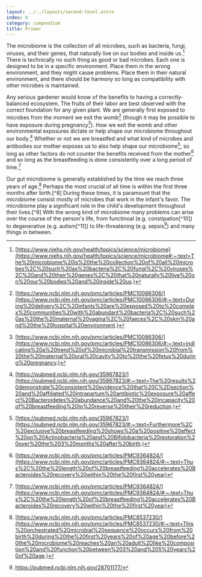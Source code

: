 ```yaml
---
layout: ../../layouts/second-level.astro
index: 0
category: compendium
title: Primer
---
```


The microbiome is the collection of all microbes, such as bacteria, fungi, viruses, and their genes, that naturally live on our bodies and inside us.[^1]
There is technically no such thing as good or bad microbes.
Each one is designed to be in a specific environment.
Place them in the wrong environment, and they might cause problems.
Place them in their natural environment, and there should be harmony so long as compatibility with other microbes is maintained.

Any serious gardener would know of the benefits to having a correctly-balanced ecosystem.
The fruits of their labor are best observed with the correct foundation for any given plant.
We are generally first exposed to microbes from the moment we exit the womb[^2] (though it may be possible to have exposure during pregnancy[^3]).
How we exit the womb and other environmental exposures dictate or help shape our microbiome throughout our body.[^4]
Whether or not we are breastfed and what kind of microbes and antibodies our mother exposes us to also help shape our microbiome[^5], so long as other factors do not counter the benefits received from the mother[^6] and so long as the breastfeeding is done consistently over a long period of time.[^6]

Our gut microbiome is generally established by the time we reach three years of age.[^7]
Perhaps the most crucial of all time is within the first three months after birth.[^8]
During these times, it is paramount that the microbiome consist mostly of microbes that work in the infant's favor.
The microbiome play a significant role in the child's development throughout their lives.[^9]
With the wrong kind of microbiome many problems can arise over the course of the person's life, from functinoal (e.g. constipation[^10]) to degenerative (e.g. autism[^11]) to life-threatening (e.g. sepsis[^12]) and many things in between.



[^1]: [https://www.niehs.nih.gov/health/topics/science/microbiome](https://www.niehs.nih.gov/health/topics/science/microbiome#:~:text=The%20microbiome%20is%20the%20collection%20of%20all%20microbes%2C%20such%20as%20bacteria%2C%20fungi%2C%20viruses%2C%20and%20their%20genes%2C%20that%20naturally%20live%20on%20our%20bodies%20and%20inside%20us.)
[^2]: [https://www.ncbi.nlm.nih.gov/pmc/articles/PMC10086306/](https://www.ncbi.nlm.nih.gov/pmc/articles/PMC10086306/#:~:text=During%20delivery%2C%20infants%20are%20exposed%20to%20complex%20communities%20with%20abundant%20bacteria%2C%20such%20as%20the%20maternal%20vagina%2C%20faeces%2C%20skin%20and%20the%20hospital%20environment.)
[^3]: [https://www.ncbi.nlm.nih.gov/pmc/articles/PMC10086306/](https://www.ncbi.nlm.nih.gov/pmc/articles/PMC10086306/#:~:text=indicating%20a%20trend%20of%20microbial%20transmission%20from%20the%20maternal%20oral%20cavity%20to%20the%20fetus%20during%20pregnancy.)
[^4]: [https://pubmed.ncbi.nlm.nih.gov/35967823/](https://pubmed.ncbi.nlm.nih.gov/35967823/#:~:text=The%20results%20demonstrate%20consistent%20evidence%20that%20C%2Dsection%20and%20affiliated%20intrapartum%20antibiotic%20exposure%20affect%20Bacteroidetes%20abundance%20and%20the%20incapacity%20of%20breastfeeding%20to%20reverse%20their%20reduction.)
[^5]: [https://pubmed.ncbi.nlm.nih.gov/35967823/](https://pubmed.ncbi.nlm.nih.gov/35967823/#:~:text=Furthermore%2C%20exclusive%20breastfeeding%20shows%20a%20positive%20effect%20on%20Actinobacteria%20and%20Bifidobacteria%20restoration%20over%20the%203%20months%20after%20birth.)
[^6]: [https://www.ncbi.nlm.nih.gov/pmc/articles/PMC9364824/](https://www.ncbi.nlm.nih.gov/pmc/articles/PMC9364824/#:~:text=Thus%2C%20the%20length%20of%20breastfeeding%20accelerates%20Bacteroides%20recovery%20within%20the%20first%20year)
[^7]: [https://www.ncbi.nlm.nih.gov/pmc/articles/PMC8537230/](https://www.ncbi.nlm.nih.gov/pmc/articles/PMC8537230/#:~:text=This%20orchestrated%20microbial%20sequence%20occurs%20from%20birth%20during%20the%20first%20years%20of%20age%20before%20the%20microbiome%20reaches%20an%20adult%2Dlike%20composition%20and%20function%20between%203%20and%205%20years%20of%20age.)
[^12]: https://pubmed.ncbi.nlm.nih.gov/28701177/
